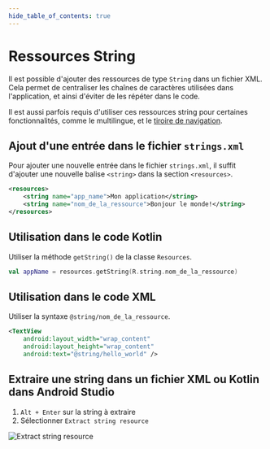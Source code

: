 ```yaml
---
hide_table_of_contents: true
---
```


# Ressources String

Il est possible d'ajouter des ressources de type `String` dans un fichier XML. 
Cela permet de centraliser les chaînes de caractères utilisées dans l'application, et ainsi d'éviter de les répéter dans le code.

Il est aussi parfois requis d'utiliser ces ressources string pour certaines fonctionnalités, comme le multilingue, et le [tiroire de navigation](./tiroir.mdx).

## Ajout d'une entrée dans le fichier `strings.xml`

Pour ajouter une nouvelle entrée dans le fichier `strings.xml`, il suffit d'ajouter une nouvelle balise `<string>` dans la section `<resources>`.

```xml
<resources>
    <string name="app_name">Mon application</string>
    <string name="nom_de_la_ressource">Bonjour le monde!</string>
</resources>
```

## Utilisation dans le code Kotlin

Utiliser la méthode `getString()` de la classe `Resources`.

```kotlin
val appName = resources.getString(R.string.nom_de_la_ressource)
```

## Utilisation dans le code XML

Utiliser la syntaxe `@string/nom_de_la_ressource`.

```xml
<TextView
    android:layout_width="wrap_content"
    android:layout_height="wrap_content"
    android:text="@string/hello_world" />
```

## Extraire une string dans un fichier XML ou Kotlin dans Android Studio

1. `Alt + Enter` sur la string à extraire
2. Sélectionner `Extract string resource`

![Extract string resource](./_resources-string/extract.png)
